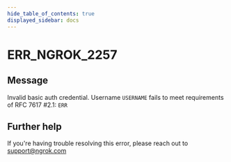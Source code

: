 ```yaml
---
hide_table_of_contents: true
displayed_sidebar: docs
---
```



# ERR_NGROK_2257

## Message

Invalid basic auth credential. Username `USERNAME` fails to meet requirements of RFC 7617 #2.1: `ERR`

<ErrorDetails error="err_ngrok_2257" />

## Further help

If you're having trouble resolving this error, please reach out to [support@ngrok.com](mailto:support@ngrok.com?subject=Help%20with%20ERR_NGROK_2257)
